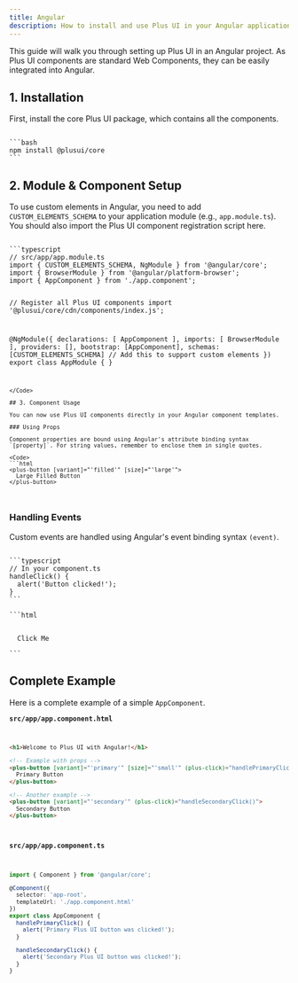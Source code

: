 ```yaml
---
title: Angular
description: How to install and use Plus UI in your Angular applications.
---
```


This guide will walk you through setting up Plus UI in an Angular project. As Plus UI components are standard Web Components, they can be easily integrated into Angular.

## 1. Installation

First, install the core Plus UI package, which contains all the components.

<Code>
```bash
npm install @plusui/core
```
</Code>

## 2. Module & Component Setup

To use custom elements in Angular, you need to add `CUSTOM_ELEMENTS_SCHEMA` to your application module (e.g., `app.module.ts`). You should also import the Plus UI component registration script here.

<Code>
```typescript
// src/app/app.module.ts
import { CUSTOM_ELEMENTS_SCHEMA, NgModule } from '@angular/core';
import { BrowserModule } from '@angular/platform-browser';
import { AppComponent } from './app.component';

// Register all Plus UI components
import '@plusui/core/cdn/components/index.js';

@NgModule({
  declarations: [
    AppComponent
  ],
  imports: [
    BrowserModule
  ],
  providers: [],
  bootstrap: [AppComponent],
  schemas: [CUSTOM_ELEMENTS_SCHEMA] // Add this to support custom elements
})
export class AppModule { }
```
</Code>

## 3. Component Usage

You can now use Plus UI components directly in your Angular component templates.

### Using Props

Component properties are bound using Angular's attribute binding syntax `[property]`. For string values, remember to enclose them in single quotes.

<Code>
```html
<plus-button [variant]="'filled'" [size]="'large'">
  Large Filled Button
</plus-button>
```
</Code>

### Handling Events

Custom events are handled using Angular's event binding syntax `(event)`.

<Code>
```typescript
// In your component.ts
handleClick() {
  alert('Button clicked!');
}
```
</Code>

<Code>
```html
<!-- In your component.html -->
<plus-button (plus-click)="handleClick()">
  Click Me
</plus-button>
```
</Code>

## Complete Example

Here is a complete example of a simple `AppComponent`.

**`src/app/app.component.html`**
<Code>
```html
<h1>Welcome to Plus UI with Angular!</h1>

<!-- Example with props -->
<plus-button [variant]="'primary'" [size]="'small'" (plus-click)="handlePrimaryClick()">
  Primary Button
</plus-button>

<!-- Another example -->
<plus-button [variant]="'secondary'" (plus-click)="handleSecondaryClick()">
  Secondary Button
</plus-button>
```
</Code>

**`src/app/app.component.ts`**
<Code>
```typescript
import { Component } from '@angular/core';

@Component({
  selector: 'app-root',
  templateUrl: './app.component.html'
})
export class AppComponent {
  handlePrimaryClick() {
    alert('Primary Plus UI button was clicked!');
  }

  handleSecondaryClick() {
    alert('Secondary Plus UI button was clicked!');
  }
}
```
</Code>

